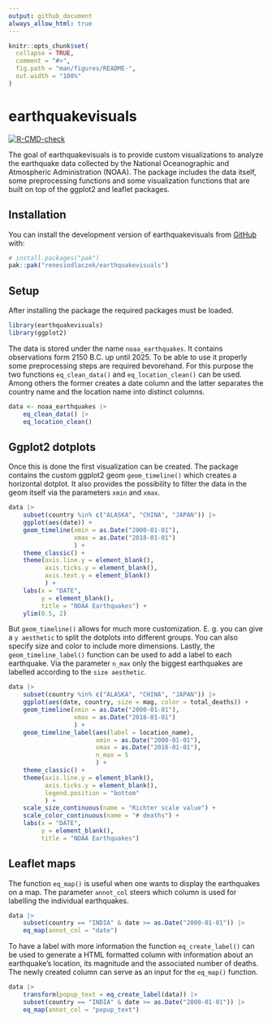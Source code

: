 ```yaml
---
output: github_document
always_allow_html: true
---
```


<!-- README.md is generated from README.Rmd. Please edit that file -->

```r
knitr::opts_chunk$set(
  collapse = TRUE,
  comment = "#>",
  fig.path = "man/figures/README-",
  out.width = "100%"
)
```

# earthquakevisuals

<!-- badges: start -->
[![R-CMD-check](https://github.com/renesiodlaczek/earthquakevisuals/actions/workflows/R-CMD-check.yaml/badge.svg)](https://github.com/renesiodlaczek/earthquakevisuals/actions/workflows/R-CMD-check.yaml)
<!-- badges: end -->

The goal of earthquakevisuals is to provide custom visualizations to analyze the
earthquake data collected by the National Oceanographic and Atmospheric Administration (NOAA). The package includes the data itself, some preprocessing
functions and some visualization functions that are built on top of the ggplot2 and leaflet packages.

## Installation

You can install the development version of earthquakevisuals from [GitHub](https://github.com/) with:

``` r
# install.packages("pak")
pak::pak("renesiodlaczek/earthquakevisuals")
```

## Setup

After installing the package the required packages must be loaded.

```r
library(earthquakevisuals)
library(ggplot2)
```

The data is stored under the name `noaa_earthquakes`. It contains observations form 2150 B.C. up until 2025. To be able to use it properly some preprocessing steps are required bevorehand. For this purpose the two functions `eq_clean_data()` and `eq_location_clean()` can be used. Among others the former creates a date column and the latter separates the country name and the location name into distinct columns.

```r
data <- noaa_earthquakes |> 
    eq_clean_data() |>
    eq_location_clean()
```


## Ggplot2 dotplots

Once this is done the first visualization can be created. The package contains the custom ggplot2 geom `geom_timeline()` which creates a horizontal dotplot. It also provides the possibility to filter the data in the geom itself via the parameters `xmin` and `xmax`.

```r
data |> 
    subset(country %in% c("ALASKA", "CHINA", "JAPAN")) |> 
    ggplot(aes(date)) +
    geom_timeline(xmin = as.Date("2000-01-01"), 
                  xmax = as.Date("2018-01-01")
                  ) +
    theme_classic() +
    theme(axis.line.y = element_blank(), 
          axis.ticks.y = element_blank(), 
          axis.text.y = element_blank()
          ) +
    labs(x = "DATE", 
         y = element_blank(), 
         title = "NOAA Earthquakes") +
    ylim(0.5, 2)
```

But `geom_timeline()` allows for much more customization. E. g. you can give a `y aesthetic` to split the dotplots into different groups. You can also specify size and color to include more dimensions.
Lastly, the `geom_timeline_label()` function can be used to add a label to each earthquake. Via the parameter `n_max` only the biggest earthquakes are labelled according to the `size aesthetic`. 

```r
data |> 
    subset(country %in% c("ALASKA", "CHINA", "JAPAN")) |> 
    ggplot(aes(date, country, size = mag, color = total_deaths)) +
    geom_timeline(xmin = as.Date("2000-01-01"), 
                  xmax = as.Date("2018-01-01")
                  ) +
    geom_timeline_label(aes(label = location_name),
                        xmin = as.Date("2000-01-01"), 
                        xmax = as.Date("2018-01-01"),
                        n_max = 5
                        ) +
    theme_classic() +
    theme(axis.line.y = element_blank(),
          axis.ticks.y = element_blank(),
          legend.position = "bottom"
          ) +
    scale_size_continuous(name = "Richter scale value") +
    scale_color_continuous(name = "# deaths") +
    labs(x = "DATE", 
         y = element_blank(), 
         title = "NOAA Earthquakes")
```


## Leaflet maps

The function `eq_map()` is useful when one wants to display the earthquakes on a map. The parameter `annot_col` steers which column is used for labelling the individual earthquakes.

```r
data |> 
    subset(country == "INDIA" & date >= as.Date("2000-01-01")) |>
    eq_map(annot_col = "date")
```

To have a label with more information the function `eq_create_label()` can be used to generate a HTML formatted column with information about an earthquake's location, its magnitude and the associated number of deaths. The newly created column can serve as an input for the `eq_map()` function.

```r
data |> 
    transform(popup_text = eq_create_label(data)) |> 
    subset(country == "INDIA" & date >= as.Date("2000-01-01")) |> 
    eq_map(annot_col = "popup_text")
```

